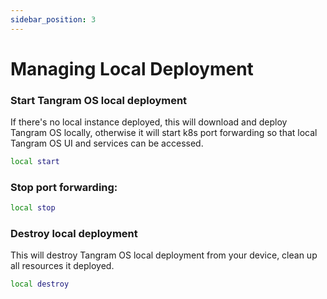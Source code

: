 ```yaml
---
sidebar_position: 3
---
```


# Managing Local Deployment

### Start Tangram OS local deployment

If there's no local instance deployed, this will download and deploy Tangram OS locally, otherwise it will start k8s port forwarding so that local Tangram OS UI and services can be accessed.
```bash
local start
```

### Stop port forwarding:
```bash
local stop
```

### Destroy local deployment
This will destroy Tangram OS local deployment from your device, clean up all resources it deployed.
```bash
local destroy
```